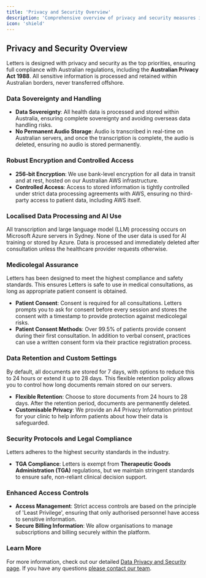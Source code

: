 ```yaml
---
title: 'Privacy and Security Overview'
description: 'Comprehensive overview of privacy and security measures in Letters'
icon: 'shield'
---
```


## Privacy and Security Overview

Letters is designed with privacy and security as the top priorities, ensuring full compliance with Australian regulations, including the **Australian Privacy Act 1988**. All sensitive information is processed and retained within Australian borders, never transferred offshore.

### Data Sovereignty and Handling

- **Data Sovereignty**: All health data is processed and stored within Australia, ensuring complete sovereignty and avoiding overseas data handling risks.
- **No Permanent Audio Storage**: Audio is transcribed in real-time on Australian servers, and once the transcription is complete, the audio is deleted, ensuring no audio is stored permanently.

### Robust Encryption and Controlled Access

- **256-bit Encryption**: We use bank-level encryption for all data in transit and at rest, hosted on our Australian AWS infrastructure.
- **Controlled Access**: Access to stored information is tightly controlled under strict data processing agreements with AWS, ensuring no third-party access to patient data, including AWS itself.

### Localised Data Processing and AI Use

All transcription and large language model (LLM) processing occurs on Microsoft Azure servers in Sydney. None of the user data is used for AI training or stored by Azure. Data is processed and immediately deleted after consultation unless the healthcare provider requests otherwise.

### Medicolegal Assurance

Letters has been designed to meet the highest compliance and safety standards. This ensures Letters is safe to use in medical consultations, as long as appropriate patient consent is obtained.

- **Patient Consent**: Consent is required for all consultations. Letters prompts you to ask for consent before every session and stores the consent with a timestamp to provide protection against medicolegal risks.
- **Patient Consent Methods**: Over 99.5% of patients provide consent during their first consultation. In addition to verbal consent, practices can use a written consent form via their practice registration process.

### Data Retention and Custom Settings

By default, all documents are stored for 7 days, with options to reduce this to 24 hours or extend it up to 28 days. This flexible retention policy allows you to control how long documents remain stored on our servers.

- **Flexible Retention**: Choose to store documents from 24 hours to 28 days. After the retention period, documents are permanently deleted.
- **Customisable Privacy**: We provide an A4 Privacy Information printout for your clinic to help inform patients about how their data is safeguarded. 

### Security Protocols and Legal Compliance

Letters adheres to the highest security standards in the industry.

- **TGA Compliance**: Letters is exempt from **Therapeutic Goods Administration (TGA)** regulations, but we maintain stringent standards to ensure safe, non-reliant clinical decision support.

### Enhanced Access Controls

- **Access Management**: Strict access controls are based on the principle of 'Least Privilege', ensuring that only authorised personnel have access to sensitive information.
- **Secure Billing Information**: We allow organisations to manage subscriptions and billing securely within the platform.

### Learn More

For more information, check out our detailed [Data Privacy and Security page](https://letters.app/privacy). If you have any questions [please contact our team](mailto:support@letters.app.).
